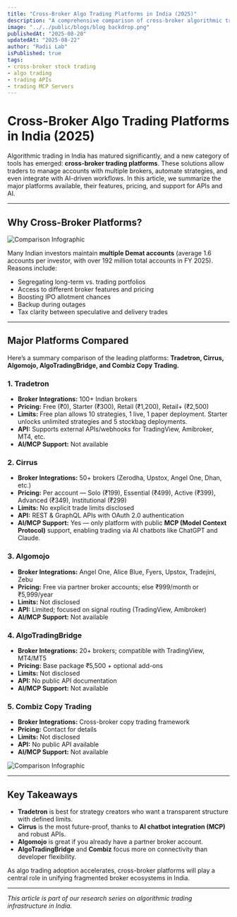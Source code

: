 ```yaml
---
title: "Cross-Broker Algo Trading Platforms in India (2025)"
description: "A comprehensive comparison of cross-broker algorithmic trading platforms in India, including Tradetron, Cirrus, Algomojo, AlgoTradingBridge, and Combiz Copy Trading. Learn about their broker integrations, pricing, trade limits, API access, and AI chatbot (MCP) support."
image: "../../public/blogs/blog backdrop.png"
publishedAt: "2025-08-20"
updatedAt: "2025-08-22"
author: "Radii Lab"
isPublished: true
tags:
- cross-broker stock trading
- algo trading 
- trading APIs
- trading MCP Servers
---
```


# Cross-Broker Algo Trading Platforms in India (2025)

Algorithmic trading in India has matured significantly, and a new category of tools has emerged: **cross-broker trading platforms**. These solutions allow traders to manage accounts with multiple brokers, automate strategies, and even integrate with AI-driven workflows. In this article, we summarize the major platforms available, their features, pricing, and support for APIs and AI.

---

## Why Cross-Broker Platforms?

![Comparison Infographic](../../public/blogs/how-many-user-accounts-across-brokers.png)

Many Indian investors maintain **multiple Demat accounts** (average 1.6 accounts per investor, with over 192 million total accounts in FY 2025). Reasons include:

- Segregating long-term vs. trading portfolios  
- Access to different broker features and pricing  
- Boosting IPO allotment chances  
- Backup during outages  
- Tax clarity between speculative and delivery trades  

---

## Major Platforms Compared

Here’s a summary comparison of the leading platforms: **Tradetron, Cirrus, Algomojo, AlgoTradingBridge, and Combiz Copy Trading.**

### 1. **Tradetron**
- **Broker Integrations:** 100+ Indian brokers  
- **Pricing:** Free (₹0), Starter (₹300), Retail (₹1,200), Retail+ (₹2,500)  
- **Limits:** Free plan allows 10 strategies, 1 live, 1 paper deployment. Starter unlocks unlimited strategies and 5 stockbag deployments.  
- **API:** Supports external APIs/webhooks for TradingView, Amibroker, MT4, etc.  
- **AI/MCP Support:** Not available  

### 2. **Cirrus**
- **Broker Integrations:** 50+ brokers (Zerodha, Upstox, Angel One, Dhan, etc.)  
- **Pricing:** Per account — Solo (₹199), Essential (₹499), Active (₹399), Advanced (₹349), Institutional (₹299)  
- **Limits:** No explicit trade limits disclosed  
- **API:** REST & GraphQL APIs with OAuth 2.0 authentication  
- **AI/MCP Support:** Yes — only platform with public **MCP (Model Context Protocol)** support, enabling trading via AI chatbots like ChatGPT and Claude.  

### 3. **Algomojo**
- **Broker Integrations:** Angel One, Alice Blue, Fyers, Upstox, Tradejini, Zebu  
- **Pricing:** Free via partner broker accounts; else ₹999/month or ₹5,999/year  
- **Limits:** Not disclosed  
- **API:** Limited; focused on signal routing (TradingView, Amibroker)  
- **AI/MCP Support:** Not available  

### 4. **AlgoTradingBridge**
- **Broker Integrations:** 20+ brokers; compatible with TradingView, MT4/MT5  
- **Pricing:** Base package ₹5,500 + optional add-ons  
- **Limits:** Not disclosed  
- **API:** No public API documentation  
- **AI/MCP Support:** Not available  

### 5. **Combiz Copy Trading**
- **Broker Integrations:** Cross-broker copy trading framework  
- **Pricing:** Contact for details  
- **Limits:** Not disclosed  
- **API:** No public API available  
- **AI/MCP Support:** Not available  

![Comparison Infographic](../../public/blogs/cross-algo-trader-comparison.png)

---

## Key Takeaways

- **Tradetron** is best for strategy creators who want a transparent structure with defined limits.  
- **Cirrus** is the most future-proof, thanks to **AI chatbot integration (MCP)** and robust APIs.  
- **Algomojo** is great if you already have a partner broker account.  
- **AlgoTradingBridge** and **Combiz** focus more on connectivity than developer flexibility.  

As algo trading adoption accelerates, cross-broker platforms will play a central role in unifying fragmented broker ecosystems in India.

---

*This article is part of our research series on algorithmic trading infrastructure in India.*
